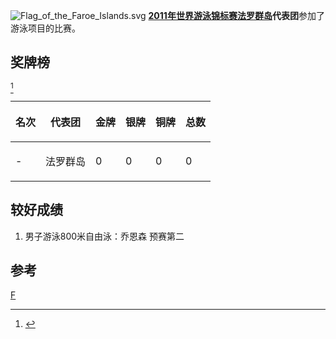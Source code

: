 [[File:Flag_of_the_Faroe_Islands.svg|thumb]]
'''[[2011年世界游泳锦标赛|2011年世界游泳锦标赛]][[法罗群岛|法罗群岛]]代表团'''参加了游泳项目的比赛。

==奖牌榜==
<ref>{{cite web |url=http://www.shanghai-fina2011.com/medal/index.html |title=存档副本 |accessdate=2011-07-26 |deadurl=yes |archiveurl=https://web.archive.org/web/20110720093114/http://www.shanghai-fina2011.com/medal/index.html |archivedate=2011-07-20 }}</ref>
{| class="wikitable"
|-
! 名次 !! 代表团 !! 金牌 !! 银牌 !! 铜牌 !! 总数
|-
| - || 法罗群岛 || 0 || 0 || 0 || 0
|}

==较好成绩==
#男子游泳800米自由泳：乔恩森 预赛第二

==参考==
<references/>
[[分类:2011年世界游泳锦标赛代表团|F]]
{{2011年世界游泳锦标赛代表团}}